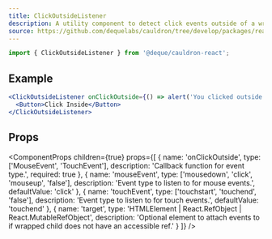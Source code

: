 ```yaml
---
title: ClickOutsideListener
description: A utility component to detect click events outside of a wrapped component.
source: https://github.com/dequelabs/cauldron/tree/develop/packages/react/src/components/ClickOutsideListener/index.tsx
---
```



```js
import { ClickOutsideListener } from '@deque/cauldron-react';
```

## Example

```jsx example
<ClickOutsideListener onClickOutside={() => alert('You clicked outside!')}>
  <Button>Click Inside</Button>
</ClickOutsideListener>
```

## Props

<ComponentProps
  children={true}
  props={[
    {
      name: 'onClickOutside',
      type: ['MouseEvent', 'TouchEvent'],
      description: 'Callback function for event type.',
      required: true
    },
    {
      name: 'mouseEvent',
      type: ['mousedown', 'click', 'mouseup', 'false'],
      description: 'Event type to listen to for mouse events.',
      defaultValue: 'click'
    },
    {
      name: 'touchEvent',
      type: ['touchstart', 'touchend', 'false'],
      description: 'Event type to listen to for touch events.',
      defaultValue: 'touchend'
    },
    {
      name: 'target',
      type: 'HTMLElement | React.RefObject | React.MutableRefObject',
      description:
        'Optional element to attach events to if wrapped child does not have an accessible ref.'
    }
  ]}
/>
